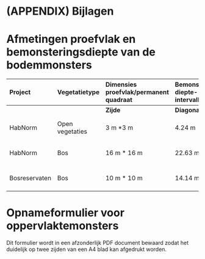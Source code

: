 # (APPENDIX) Bijlagen {-} 

# Afmetingen proefvlak en bemonsteringsdiepte van de bodemmonsters

  **Project**     **Vegetatietype**   **Dimensies proefvlak/permanent quadraat**   **Bemonsterde diepte-intervallen**   
  --------------- ------------------- -------------------------------------------- ------------------------------------ ---------
                                      **Zijde**                                    **Diagonaal**                        
  HabNorm         Open vegetaties     3 m \*3 m                                    4.24 m                               0-10 cm
  HabNorm         Bos                 16 m \* 16 m                                 22.63 m                              0-10 cm
  Bosreservaten   Bos                 10 m \* 10 m                                 14.14 m                              0-10 cm

# Opnameformulier voor oppervlaktemonsters

Dit formulier wordt in een afzonderlijk PDF document bewaard zodat het duidelijk
op twee zijden van een A4 blad kan afgedrukt worden.

